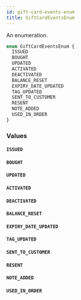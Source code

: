 ```yaml
---
id: gift-card-events-enum
title: GiftCardEventsEnum
---
```


An enumeration.

```graphql
enum GiftCardEventsEnum {
  ISSUED
  BOUGHT
  UPDATED
  ACTIVATED
  DEACTIVATED
  BALANCE_RESET
  EXPIRY_DATE_UPDATED
  TAG_UPDATED
  SENT_TO_CUSTOMER
  RESENT
  NOTE_ADDED
  USED_IN_ORDER
}
```

### Values

#### `ISSUED`

#### `BOUGHT`

#### `UPDATED`

#### `ACTIVATED`

#### `DEACTIVATED`

#### `BALANCE_RESET`

#### `EXPIRY_DATE_UPDATED`

#### `TAG_UPDATED`

#### `SENT_TO_CUSTOMER`

#### `RESENT`

#### `NOTE_ADDED`

#### `USED_IN_ORDER`
